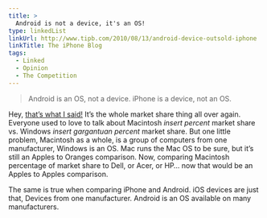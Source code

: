 ```yaml
---
title: >
  Android is not a device, it's an OS!
type: linkedList
linkUrl: http://www.tipb.com/2010/08/13/android-device-outsold-iphone
linkTitle: The iPhone Blog
tags:
  - Linked
  - Opinion
  - The Competition
---
```


> Android is an OS, not a device. iPhone is a device, not an OS.

Hey, [that’s what I said!](/blog/2010/08/06/ios-vs-android) It’s the whole market share thing all over again. Everyone used to love to talk about Macintosh _insert percent_ market share vs. Windows _insert gargantuan percent_ market share. But one little problem, Macintosh as a whole, is a group of computers from one manufacturer, Windows is an OS. Mac runs the Mac OS to be sure, but it’s still an Apples to Oranges comparison. Now, comparing Macintosh percentage of market share to Dell, or Acer, or HP… now that would be an Apples to Apples comparison.

The same is true when comparing iPhone and Android. iOS devices are just that, Devices from one manufacturer. Android is an OS available on many manufacturers.
